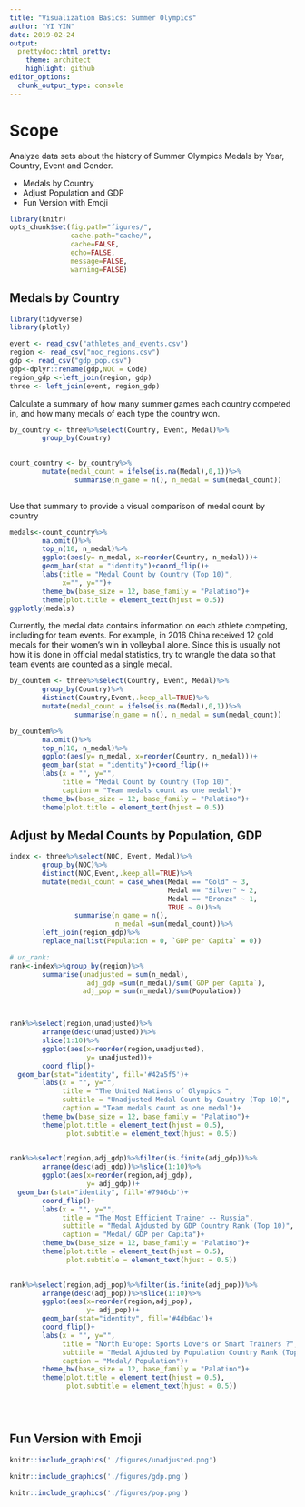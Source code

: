```yaml
---
title: "Visualization Basics: Summer Olympics"
author: "YI YIN"
date: 2019-02-24
output:
  prettydoc::html_pretty:
    theme: architect
    highlight: github
editor_options: 
  chunk_output_type: console
---
```


# Scope

Analyze data sets about the history of Summer Olympics Medals by Year, Country, Event and Gender.

- Medals by Country
- Adjust Population and GDP
- Fun Version with Emoji
```r
library(knitr)
opts_chunk$set(fig.path="figures/",
               cache.path="cache/",
               cache=FALSE,
               echo=FALSE,
               message=FALSE,
               warning=FALSE)  
```  

## Medals by Country
```r
library(tidyverse)
library(plotly)

```



```r
event <- read_csv("athletes_and_events.csv")
region <- read_csv("noc_regions.csv")
gdp <- read_csv("gdp_pop.csv")
gdp<-dplyr::rename(gdp,NOC = Code)
region_gdp <-left_join(region, gdp)
three <- left_join(event, region_gdp)
```

Calculate a summary of how many summer games each country competed in, and how many medals of each type the country won. 

```r
by_country <- three%>%select(Country, Event, Medal)%>%
        group_by(Country)

        
count_country <- by_country%>%
        mutate(medal_count = ifelse(is.na(Medal),0,1))%>%     
                summarise(n_game = n(), n_medal = sum(medal_count))
                

```


Use that summary to provide a visual comparison of medal count by country
```r

medals<-count_country%>%
        na.omit()%>%
        top_n(10, n_medal)%>%
        ggplot(aes(y= n_medal, x=reorder(Country, n_medal)))+
        geom_bar(stat = "identity")+coord_flip()+
        labs(title = "Medal Count by Country (Top 10)",
             x="", y="")+
        theme_bw(base_size = 12, base_family = "Palatino")+
        theme(plot.title = element_text(hjust = 0.5))
ggplotly(medals)

```


Currently, the medal data contains information on each athlete competing, including for team events. For example, in 2016 China received 12 gold medals for their women’s win in volleyball alone. Since this is usually not how it is done in official medal statistics, try to wrangle the data so that team events are counted as a single medal.

```r

by_countem <- three%>%select(Country, Event, Medal)%>%
        group_by(Country)%>%
        distinct(Country,Event,.keep_all=TRUE)%>%
        mutate(medal_count = ifelse(is.na(Medal),0,1))%>%     
                summarise(n_game = n(), n_medal = sum(medal_count))

by_countem%>%
        na.omit()%>%
        top_n(10, n_medal)%>%
        ggplot(aes(y= n_medal, x=reorder(Country, n_medal)))+
        geom_bar(stat = "identity")+coord_flip()+
        labs(x = "", y="",
             title = "Medal Count by Country (Top 10)", 
             caption = "Team medals count as one medal")+
        theme_bw(base_size = 12, base_family = "Palatino")+
        theme(plot.title = element_text(hjust = 0.5))
```


## Adjust by Medal Counts by Population, GDP

```r

index <- three%>%select(NOC, Event, Medal)%>%
        group_by(NOC)%>%
        distinct(NOC,Event,.keep_all=TRUE)%>%
        mutate(medal_count = case_when(Medal == "Gold" ~ 3,
                                       Medal == "Silver" ~ 2,
                                       Medal == "Bronze" ~ 1,
                                       TRUE ~ 0))%>%     
                summarise(n_game = n(), 
                          n_medal =sum(medal_count))%>%
        left_join(region_gdp)%>%
        replace_na(list(Population = 0, `GDP per Capita` = 0))
```

```r

# un_rank:
rank<-index%>%group_by(region)%>%
        summarise(unadjusted = sum(n_medal),
                   adj_gdp =sum(n_medal)/sum(`GDP per Capita`),
                  adj_pop = sum(n_medal)/sum(Population))



rank%>%select(region,unadjusted)%>%
        arrange(desc(unadjusted))%>%
        slice(1:10)%>%
        ggplot(aes(x=reorder(region,unadjusted), 
                   y= unadjusted))+
        coord_flip()+
  geom_bar(stat="identity", fill='#42a5f5')+
        labs(x = "", y="",
             title = "The United Nations of Olympics ",
             subtitle = "Unadjusted Medal Count by Country (Top 10)", 
             caption = "Team medals count as one medal")+
        theme_bw(base_size = 12, base_family = "Palatino")+
        theme(plot.title = element_text(hjust = 0.5),
              plot.subtitle = element_text(hjust = 0.5))
 

rank%>%select(region,adj_gdp)%>%filter(is.finite(adj_gdp))%>%
        arrange(desc(adj_gdp))%>%slice(1:10)%>%
        ggplot(aes(x=reorder(region,adj_gdp), 
                   y= adj_gdp))+
  geom_bar(stat="identity", fill='#7986cb')+
        coord_flip()+
        labs(x = "", y="",
             title = "The Most Efficient Trainer -- Russia",
             subtitle = "Medal Ajdusted by GDP Country Rank (Top 10)",
             caption = "Medal/ GDP per Capita")+
        theme_bw(base_size = 12, base_family = "Palatino")+
        theme(plot.title = element_text(hjust = 0.5),
              plot.subtitle = element_text(hjust = 0.5))
             

rank%>%select(region,adj_pop)%>%filter(is.finite(adj_pop))%>%
        arrange(desc(adj_pop))%>%slice(1:10)%>%
        ggplot(aes(x=reorder(region,adj_pop), 
                   y= adj_pop))+
        geom_bar(stat="identity", fill='#4db6ac')+
        coord_flip()+
        labs(x = "", y="",
             title = "North Europe: Sports Lovers or Smart Trainers ?",
             subtitle = "Medal Ajdusted by Population Country Rank (Top 10)",
             caption = "Medal/ Population")+
        theme_bw(base_size = 12, base_family = "Palatino")+
        theme(plot.title = element_text(hjust = 0.5),
              plot.subtitle = element_text(hjust = 0.5))


        
```

## Fun Version with Emoji
```r
knitr::include_graphics('./figures/unadjusted.png')
```

```r
knitr::include_graphics('./figures/gdp.png')
```


```r
knitr::include_graphics('./figures/pop.png')
```
